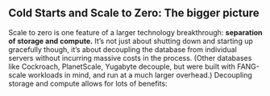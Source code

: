 ## Cold Starts and Scale to Zero: The bigger picture

Scale to zero is one feature of a larger technology breakthrough: **separation of storage and compute.**
It’s not just about shutting down and starting up gracefully though, it’s about decoupling the database from individual servers without incurring massive costs in the process. (Other databases like Cockroach, PlanetScale, Yugabyte decouple, but were built with FANG-scale workloads in mind, and run at a much larger overhead.) Decoupling storage and compute allows for lots of benefits: 